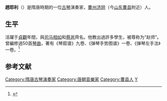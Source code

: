 '''趙耶利'''（{{bd|563年||639年}}）是隋唐時期的一位[[古琴|古琴]]演奏家，[[曹州|曹州]][[济阴|济阴]]（今[[山东|山东]][[曹县|曹县]]附近）人。

==生平==
活躍于[[貞觀|貞觀]]年間，與[[司马相如|司马相如]]和[[蔡邕|蔡邕]]齊名。他教出過許多學生，被尊称为“赵师”。曾編修過50首[[古琴曲|琴曲]]，著有《琴叙谱》九卷、《弹琴手势图谱》一卷、《弹琴左手法》一卷。<ref name="古琴中國">{{cite web| url=http://www.guqinchina.net/bencandy.php?fid-146-id-2960-page-1.htm| title=趙耶利| author=古琴中國網| accessdate=2015-11-13| date=2013-06-20| deadurl=yes| archiveurl=https://web.archive.org/web/20151119144157/http://www.guqinchina.net/bencandy.php?fid-146-id-2960-page-1.htm| archivedate=2015-11-19}}</ref>

== 参考文献 ==
{{reflist}}

{{古琴}}
{{Authority control}}
{{DEFAULTSORT:Z}}
[[Category:隋唐古琴演奏家|Category:隋唐古琴演奏家]]
[[Category:唐朝音樂家|Category:唐朝音樂家]]
[[Category:曹县人|Category:曹县人]]
[[Category:趙姓|Y]]